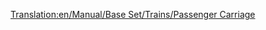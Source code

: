 [[Translation:en/Manual/Base Set/Trains/Passenger Carriage]]
{{nl/Manual/Base Set/Trains/Wagons|Afbeelding= [[File:en/Manual/Base Set/Trains/Passengercarriage.png]] [[File:en/Manual/Base Set/Trains/Passengercarriagex.png]] [[File:en/Manual/Base Set/Trains/Passengercarriagetoyland.png]]
|Naam=Passagierswagon
|NormaalKosten=£ 1,447 ($ 2,894)
|NormaalGewicht=25 / 27 t
|NormaalCapaciteit=40 passagiers
|MonoKosten="
|MonoGewicht=25 / 27 t
|MonoCapaciteit=45 passagiers
|MagKosten="
|MagGewicht=25 / 27 t
|MagCapaciteit=47 passagiers
|Omschrijving=Een gewoon transportmiddel voor gewone passagiers. Opgebouwd uit een licht frame, afgewerkt met bankjes. Op de bankjes zitten passagiers, ze slapen, lezen of praten met elkaar totdat ze hun bestemming bereiken.
}}